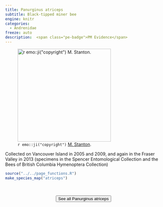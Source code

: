 ```yaml
---
title: Panurginus atriceps
subtitle: Black-tipped miner bee
engine: knitr
categories:
  - Andrenidae
freeze: auto
description:  <span class="pe-badge">PM Evidence</span>
---
```

![`r emo::ji("copyright")` [M. Stanton ](https://inaturalist.ca/photos/109007208/).](https://inaturalist-open-data.s3.amazonaws.com/photos/109007208/medium.jpeg){height=300}

Collected on Vancouver Island in 2005 and 2009, and again in the Fraser Valley in 2013 (specimens in the Spencer Entomological Collection and the Bees of British Columbia Hymenoptera Collection)



```r
source("../../page_functions.R")
make_species_map("atriceps")
```
<br><br>
<center>


<a href="https://inaturalist.ca/observations?place_id=any&quality_grade=research&subview=map&taxon_id=459034"><button type="button" class="btn btn-secondary">See all Panurginus atriceps <i class="fa-solid fa-arrow-up-right-from-square"></i> </button></a>
</center>
